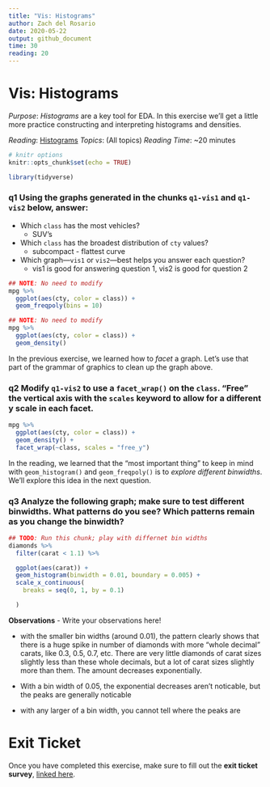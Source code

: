 ```yaml
---
title: "Vis: Histograms"
author: Zach del Rosario
date: 2020-05-22
output: github_document
time: 30
reading: 20
---
```


# Vis: Histograms

*Purpose*: *Histograms* are a key tool for EDA. In this exercise we'll get a little more practice constructing and interpreting histograms and densities.

*Reading*: [Histograms](https://rstudio.cloud/learn/primers/3.3) *Topics*: (All topics) *Reading Time*: \~20 minutes

```r
# knitr options
knitr::opts_chunk$set(echo = TRUE)
```

```r
library(tidyverse)

```

### **q1** Using the graphs generated in the chunks `q1-vis1` and `q1-vis2` below, answer:

-   Which `class` has the most vehicles?
    -   SUV's
-   Which `class` has the broadest distribution of `cty` values?
    -   subcompact - flattest curve
-   Which graph---`vis1` or `vis2`---best helps you answer each question?
    -   vis1 is good for answering question 1, vis2 is good for question 2

```r
## NOTE: No need to modify
mpg %>%
  ggplot(aes(cty, color = class)) +
  geom_freqpoly(bins = 10)
```

```r
## NOTE: No need to modify
mpg %>%
  ggplot(aes(cty, color = class)) +
  geom_density()
```

In the previous exercise, we learned how to *facet* a graph. Let's use that part of the grammar of graphics to clean up the graph above.

### **q2** Modify `q1-vis2` to use a `facet_wrap()` on the `class`. "Free" the vertical axis with the `scales` keyword to allow for a different y scale in each facet.

```r
mpg %>%
  ggplot(aes(cty, color = class)) +
  geom_density() +
  facet_wrap(~class, scales = "free_y")
```

In the reading, we learned that the "most important thing" to keep in mind with `geom_histogram()` and `geom_freqpoly()` is to *explore different binwidths*. We'll explore this idea in the next question.

### **q3** Analyze the following graph; make sure to test different binwidths. What patterns do you see? Which patterns remain as you change the binwidth?

```r
## TODO: Run this chunk; play with differnet bin widths
diamonds %>%
  filter(carat < 1.1) %>%

  ggplot(aes(carat)) +
  geom_histogram(binwidth = 0.01, boundary = 0.005) +
  scale_x_continuous(
    breaks = seq(0, 1, by = 0.1)

  )
```

**Observations** - Write your observations here!

-   with the smaller bin widths (around 0.01), the pattern clearly shows that there is a huge spike in number of diamonds with more "whole decimal" carats, like 0.3, 0.5, 0.7, etc. There are very little diamonds of carat sizes slightly less than these whole decimals, but a lot of carat sizes slightly more than them. The amount decreases exponentially.

-   With a bin width of 0.05, the exponential decreases aren't noticable, but the peaks are generally noticable

-   with any larger of a bin width, you cannot tell where the peaks are

<!-- include-exit-ticket -->

# Exit Ticket

<!-- -------------------------------------------------- -->

Once you have completed this exercise, make sure to fill out the **exit ticket survey**, [linked here](https://docs.google.com/forms/d/e/1FAIpQLSeuq2LFIwWcm05e8-JU84A3irdEL7JkXhMq5Xtoalib36LFHw/viewform?usp=pp_url&entry.693978880=e-vis02-histograms-assignment.Rmd).
